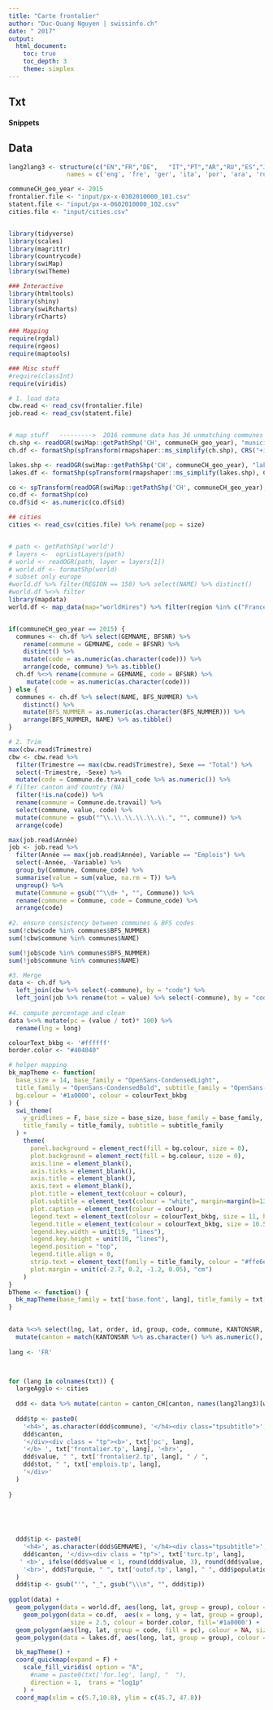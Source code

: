 ```yaml
---
title: "Carte frontalier"
author: "Duc-Quang Nguyen | swissinfo.ch"
date: " 2017"
output: 
  html_document:
    toc: true
    toc_depth: 3
    theme: simplex
---
```

## Txt



#### Snippets

## Data


```r
lang2lang3 <- structure(c("EN","FR","DE",	"IT","PT","AR","RU","ES","JA","ZH"),
                names = c('eng', 'fre', 'ger', 'ita', 'por', 'ara', 'rus', 'spa', 'jpn', 'chi'))

communeCH_geo_year <- 2015
frontalier.file <- "input/px-x-0302010000_101.csv"
statent.file <- "input/px-x-0602010000_102.csv"
cities.file <- "input/cities.csv"


library(tidyverse)
library(scales)
library(magrittr)
library(countrycode)
library(swiMap)
library(swiTheme)

### Interactive 
library(htmltools)
library(shiny)
library(swiRcharts)
library(rCharts)

### Mapping 
require(rgdal)
require(rgeos)
require(maptools)

### Misc stuff
#require(classInt)
require(viridis)
```

```r
# 1. load data
cbw.read <- read_csv(frontalier.file)
job.read <- read_csv(statent.file)


# map stuff   --------->  2016 commune data has 36 unmatching communes for statent
ch.shp <- readOGR(swiMap::getPathShp('CH', communeCH_geo_year), "municipalities")
ch.df <- formatShp(spTransform(rmapshaper::ms_simplify(ch.shp), CRS("+init=epsg:4326")))

lakes.shp <- readOGR(swiMap::getPathShp('CH', communeCH_geo_year), "lakes")
lakes.df <- formatShp(spTransform(rmapshaper::ms_simplify(lakes.shp), CRS("+init=epsg:4326")))

co <- spTransform(readOGR(swiMap::getPathShp('CH', communeCH_geo_year), layer = 'country'), CRS("+init=epsg:4326"))
co.df <- formatShp(co)
co.df$id <- as.numeric(co.df$id)

## cities
cities <- read_csv(cities.file) %>% rename(pop = size)


# path <- getPathShp('world')
# layers <-  ogrListLayers(path)
# world <- readOGR(path, layer = layers[1])
# world.df <- formatShp(world)
# subset only europe
#world.df %>% filter(REGION == 150) %>% select(NAME) %>% distinct()
#world.df %<>% filter
library(mapdata)
world.df <- map_data(map="worldHires") %>% filter(region %in% c("France", "Italy", "Germany", "Austria"))


if(communeCH_geo_year == 2015) {
  communes <- ch.df %>% select(GEMNAME, BFSNR) %>%
    rename(commune = GEMNAME, code = BFSNR) %>%
    distinct() %>%
    mutate(code = as.numeric(as.character(code))) %>%
    arrange(code, commune) %>% as.tibble()  
  ch.df %<>% rename(commune = GEMNAME, code = BFSNR) %>%
     mutate(code = as.numeric(as.character(code)))
} else {
  communes <- ch.df %>% select(NAME, BFS_NUMMER) %>% 
    distinct() %>% 
    mutate(BFS_NUMMER = as.numeric(as.character(BFS_NUMMER))) %>%
    arrange(BFS_NUMMER, NAME) %>% as.tibble() 
}

# 2. Trim
max(cbw.read$Trimestre)
cbw <- cbw.read %>% 
  filter(Trimestre == max(cbw.read$Trimestre), Sexe == "Total") %>%
  select(-Trimestre, -Sexe) %>%
  mutate(code = Commune.de.travail_code %>% as.numeric()) %>%
# filter canton and country (NA)
  filter(!is.na(code)) %>%
  rename(commune = Commune.de.travail) %>%
  select(commune, value, code) %>%
  mutate(commune = gsub("^\\.\\.\\.\\.\\.\\.", "", commune)) %>%
  arrange(code)

max(job.read$Année)
job <- job.read %>% 
  filter(Année == max(job.read$Année), Variable == "Emplois") %>%
  select(-Année, -Variable) %>% 
  group_by(Commune, Commune_code) %>%
  summarise(value = sum(value, na.rm = T)) %>%
  ungroup() %>%
  mutate(Commune = gsub("^\\d+ ", "", Commune)) %>%
  rename(commune = Commune, code = Commune_code) %>%
  arrange(code)
  
#2. ensure consistency between communes & BFS codes
sum(!cbw$code %in% communes$BFS_NUMMER)
sum(!cbw$commune %in% communes$NAME)

sum(!job$code %in% communes$BFS_NUMMER)
sum(!job$commune %in% communes$NAME)

#3. Merge
data <- ch.df %>% 
  left_join(cbw %>% select(-commune), by = "code") %>%
  left_join(job %>% rename(tot = value) %>% select(-commune), by = "code")
  
#4. compute percentage and clean
data %<>% mutate(pc = (value / tot)* 100) %>%
  rename(lng = long)

```


```r
colourText_bkbg <- '#ffffff'
border.color <- "#404040"

# helper mapping 
bk_mapTheme <- function(
  base_size = 14, base_family = "OpenSans-CondensedLight",
  title_family = "OpenSans-CondensedBold", subtitle_family = "OpenSans-CondensedLight",
  bg.colour = '#1a0000', colour = colourText_bkbg
) {
  swi_theme(
    y_gridlines = F, base_size = base_size, base_family = base_family, 
    title_family = title_family, subtitle = subtitle_family
  ) + 
    theme(
      panel.background = element_rect(fill = bg.colour, size = 0),
      plot.background = element_rect(fill = bg.colour, size = 0),
      axis.line = element_blank(),
      axis.ticks = element_blank(), 
      axis.title = element_blank(), 
      axis.text = element_blank(),
      plot.title = element_text(colour = colour), 
      plot.subtitle = element_text(colour = "white", margin=margin(b=13)),
      plot.caption = element_text(colour = colour),
      legend.text = element_text(colour = colourText_bkbg, size = 11, hjust = 1),
      legend.title = element_text(colour = colourText_bkbg, size = 10.5),
      legend.key.width = unit(19, "lines"),
      legend.key.height = unit(10, "lines"),
      legend.position = "top",
      legend.title.align = 0,
      strip.text = element_text(family = title_family, colour = "#ffe6e6", size = 14),
      plot.margin = unit(c(-2.7, 0.2, -1.2, 0.05), "cm")
    ) 
}
bTheme <- function() {
  bk_mapTheme(base_family = txt['base.font', lang], title_family = txt['title.font', lang], subtitle_family = txt['base.font', lang])
}
 
```


```r
data %<>% select(lng, lat, order, id, group, code, commune, KANTONSNR, value, tot, pc) %>%
  mutate(canton = match(KANTONSNR %>% as.character() %>% as.numeric(), canton_CH$order))
                                  
lang <- 'FR'



for (lang in colnames(txt)) {
  largeAgglo <- cities 
  
  ddd <- data %>% mutate(canton = canton_CH[canton, names(lang2lang3)[which(lang2lang3 == lang)]])
  
  ddd$tp <- paste0(
    '<h4>', as.character(ddd$commune), '</h4><div class="tpsubtitle">',
    ddd$canton,
    '</div><div class = "tp"><b>', txt['pc', lang],
    '</b> ', txt['frontalier.tp', lang], '<br>', 
    ddd$value, " ", txt['frontalier2.tp', lang], " / ",
    ddd$tot, " ", txt['emplois.tp', lang],
    '</div>'
  )
    
}
  

  

  
  ddd$tip <- paste0(
    '<h4>', as.character(ddd$GEMNAME), '</h4><div class="tpsubtitle">',
    ddd$canton, '</div><div class = "tp">', txt['turc.tp', lang],
   ' <b>', ifelse(ddd$value < 1, round(ddd$value, 3), round(ddd$value, 1)), '%</b>',
    '<br>', ddd$Turquie, " ", txt['outof.tp', lang], " ", ddd$populationTot,  " ", txt['inhabitant.tp', lang], '</div>'
  )
  ddd$tip <- gsub("'", "_", gsub("\\\n", "", ddd$tip))  
    
ggplot(data) + 
  geom_polygon(data = world.df, aes(long, lat, group = group), colour = "white", size = 0.3, alpha = 0.5) +
    geom_polygon(data = co.df,  aes(x = long, y = lat, group = group),
                 size = 2.5, colour = border.color, fill='#1a0000') +
  geom_polygon(aes(lng, lat, group = code, fill = pc), colour = NA, size = 1) + 
  geom_polygon(data = lakes.df, aes(long, lat, group = group), colour = border.color, size = 1, fill = border.color) + 

  bk_mapTheme() +
  coord_quickmap(expand = F) + 
    scale_fill_viridis( option = "A",
      #name = paste0(txt['for.leg', lang], "  "),
      direction = 1,  trans = "log1p"
    ) +
  coord_map(xlim = c(5.7,10.8), ylim = c(45.7, 47.8))

```